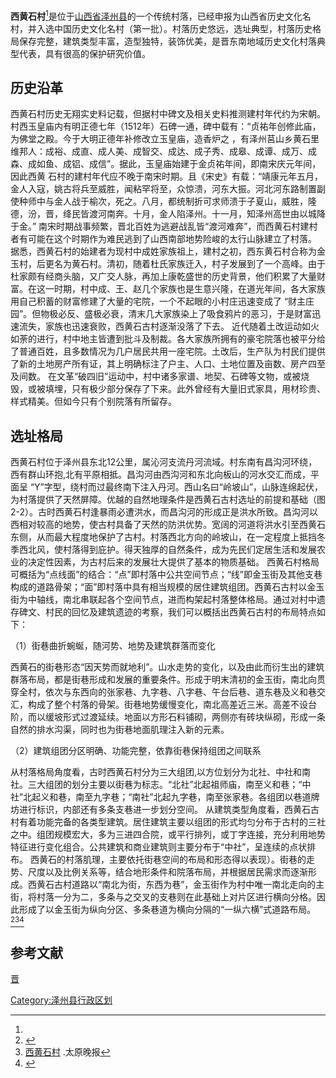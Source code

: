 {{original research|time=2015-07-09T03:20:09+00:00}}
{{refimprove|time=2015-07-09T03:20:09+00:00}}
'''西黄石村'''<ref name="内容参考《西黄石古村》建筑工业出版社" />是位于[[山西省|山西省]][[泽州县|泽州县]]的一个传统村落，已经申报为山西省历史文化名村，并入选中国历史文化名村（第一批）。村落历史悠远，选址典型，村落历史格局保存完整，建筑类型丰富，造型独特，装饰优美，是晋东南地域历史文化村落典型代表，具有很高的保护研究价值。

== 历史沿革==
西黄石村历史无翔实史料记载，但据村中碑文及相关史料推测建村年代约为宋朝。村西玉皇庙内有明正德七年（1512年）石碑一通，碑中载有：“贞祐年创修此庙，为佛堂之殿。今于大明正德年补修改立玉皇庙，造香炉之 ，有泽州莒山乡黄石里维邦人：成裕、成直、成人美、成智交、成达、成子秀、成皋、成谭、成万、成森、成如鱼、成铝、成信”。据此，玉皇庙始建于金贞祐年间，即南宋庆元年间，因此西黄
石村的建村年代应不晚于南宋时期。且《宋史》有载：“靖康元年五月，金人入寇，姚古将兵至威胜，闻粘罕将至，众惊溃，河东大振。河北河东路制置副使种师中与金人战于榆次，死之。八月，都统制折可求师溃于子夏山，威胜，隆德，汾，晋，绛民皆渡河南奔。十月，金人陷泽州。十一月，知泽州高世由以城降于金。” 南宋时期战事频繁，晋北百姓为逃避战乱皆“渡河难奔”，而西黄石村建村者有可能在这个时期作为难民逃到了山西南部地势险峻的太行山脉建立了村落。
据悉，西黄石村的始建者为现村中成姓家族祖上，建村之初，西东黄石村合称为金玉村，后更名为黄石村。清初，随着杜氏家族迁入，村子发展到了一个高峰。由于杜家颇有经商头脑，又广交人脉，再加上康乾盛世的历史背景，他们积累了大量财富。在这一时期，村中成、王、赵几个家族也是生意兴隆，在道光年间，各大家族用自己积蓄的财富修建了大量的宅院，一个不起眼的小村庄迅速变成了 “财主庄园”。但物极必反、盛极必衰，清末几大家族染上了吸食鸦片的恶习，于是财富迅速流失，家族也迅速衰败，西黄石古村逐渐没落了下去。
近代随着土改运动如火如荼的进行，村中地主皆遭到批斗及制裁。各大家族所拥有的豪宅院落也被平分给了普通百姓，且多数情况为几户居民共用一座宅院。土改后，生产队为村民们提供了新的土地房产所有证，其上明确标注了户主、人口、土地位置及亩数、房产四至及间数。
在文革“破四旧”运动中，村中诸多家谱、地契、石碑等文物，或被烧毁，或被填埋，只有极少部分保存了下来。此外曾经有大量旧式家具，用材珍贵、样式精美。但如今只有个别院落有所留存。
== 选址格局 ==
西黄石村位于泽州县东北12公里，属沁河支流丹河流域。村东南有昌沟河环绕，西有群山环抱,北有平原相抵。昌沟河由西沟河和东北向板山的河水交汇而成，平面呈 “Y”字型，绕村而过最终南下注入丹河。西山名曰“岭坡山”，山脉连绵起伏，为村落提供了天然屏障。优越的自然地理条件是西黄石古村选址的前提和基础（图2-2）。古时西黄石村逢暴雨必遭洪水，而昌沟河的形成正是洪水所致。昌沟河以西相对较高的地势，使古村具备了天然的防洪优势。宽阔的河道将洪水引至西黄石东侧，从而最大程度地保护了古村。村落西北方向的岭坡山，在一定程度上抵挡冬季西北风，使村落得到庇护。得天独厚的自然条件，成为先民们定居生活和发展农业的决定性因素，为古村后来的发展壮大提供了基本的物质基础。
西黄石村格局可概括为“点线面”的结合：“点”即村落中公共空间节点；“线”即金玉街及其他支巷构成的道路骨架；“面”即村落中具有相当规模的居住建筑组团。西黄石古村以金玉街为中轴线，南北串联起各个空间节点，进而构架起村落整体格局。通过对村中遗存碑文、村民的回忆及建筑遗迹的考察，我们可以概括出西黄石古村的布局特点如下：

（1）街巷曲折蜿蜒，随河势、地势及建筑群落而变化

西黄石的街巷形态“因天势而就地利”。山水走势的变化，以及由此而衍生出的建筑群落布局，都是街巷形成和发展的重要条件。形成于明末清初的金玉街，南北向贯穿全村，依次与东西向的张家巷、九字巷、八字巷、午台后巷、道东巷及义和巷交汇，构成了整个村落的骨架。街巷地势缓慢变化，南北高差近三米。高差不设台阶，而以缓坡形式过渡延续。地面以方形石料铺砌，两侧亦有砖块纵砌，形成一条自然的排水沟渠，同时也为街巷地面肌理注入新的元素。

（2）建筑组团分区明确、功能完整，依靠街巷保持组团之间联系

从村落格局角度看，古时西黄石村分为三大组团,以方位划分为北社、中社和南社。三大组团的划分主要以街巷为标志。“北社”北起祖师庙，南至义和巷；“中社”北起义和巷，南至九字巷；“南社”北起九字巷，南至张家巷。各组团以巷道牌坊进行标识，内部还有多条支巷进一步划分空间。
从建筑类型角度看，西黄石古村有着功能完备的各类型建筑。居住建筑主要以组团的形式均匀分布于古村的三社之中。组团规模宏大，多为三进四合院，或平行排列，或丁字连接，充分利用地势特征进行变化组合。公共建筑和商业建筑则主要分布于“中社”，呈连续的点状排布。
西黄石的村落肌理，主要依托街巷空间的布局和形态得以表现）。街巷的走势、尺度以及比例关系等，结合地形条件和院落布局，并根据居民需求而逐渐形成。西黄石古村道路以“南北为街，东西为巷”，金玉街作为村中唯一南北走向的主街，将村落一分为二，多条与之交叉的支巷则在此基础上对片区进行横向分格。因此形成了以金玉街为纵向分区、多条巷道为横向分隔的“一纵六横”式道路布局。<ref>{{Cite web |url=http://www.docin.com/p-826825498.html |title=传统村镇中的建筑更新设计研究以山西省泽州县西黄石历史文化名村为例 |access-date=2015-07-09 |archive-date=2015-09-23 |archive-url=https://web.archive.org/web/20150923223742/http://www.docin.com/p-826825498.html |dead-url=no }}</ref><ref>[http://news.hexun.com/2014-01-03/161126617.html 西黄石村] {{Wayback|url=http://news.hexun.com/2014-01-03/161126617.html |date=20190331231723 }}.太原晚报</ref><ref>{{Cite web |url=http://www.jconline.cn/Contents/Channel_7403/2013/0820/987237/content_987237.htm |title=民革晋城市委组织调研国家级历史文化名村--西黄石 |access-date=2015-07-09 |archive-url=https://web.archive.org/web/20140902101650/http://www.jconline.cn/Contents/Channel_7403/2013/0820/987237/content_987237.htm |archive-date=2014-09-02 |dead-url=yes }}</ref>
==参考文献==
{{reflist}}
{{中国历史文化名村}}
[[category:中国历史文化名村|晋]]
[[Category:泽州县行政区划|Category:泽州县行政区划]]
